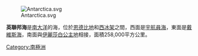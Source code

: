 [[Image:Antarctica.svg|thumb]]

'''英聯邦海'''是[[南大洋|南大洋]]的海，位於[[恩德比地|恩德比地]]和[[西冰架|西冰架]]之間，西面是[[宇航員海|宇航員海]]，東面是[[戴維斯海|戴維斯海]]，南面與[[伊麗莎白公主地|伊麗莎白公主地]]相接，面積258,000平方公里。

{{coord|65|00|S|72|00|E|type:waterbody_source:kolossus-ruwiki|display=title}}

{{Antarctica-geo-stub}}
{{地球海洋}}

[[Category:南極洲|Category:南極洲]]